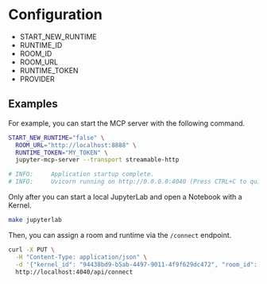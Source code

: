 # Configuration

- START_NEW_RUNTIME
- RUNTIME_ID
- ROOM_ID
- ROOM_URL
- RUNTIME_TOKEN
- PROVIDER

## Examples

For example, you can start the MCP server with the following command.

```bash
START_NEW_RUNTIME="false" \
  ROOM_URL="http://localhost:8888" \
  RUNTIME_TOKEN="MY_TOKEN" \
  jupyter-mcp-server --transport streamable-http

# INFO:     Application startup complete.
# INFO:     Uvicorn running on http://0.0.0.0:4040 (Press CTRL+C to quit)
```

Only after you can start a local JupyterLab and open a Notebook with a Kernel.

```bash
make jupyterlab
```

Then, you can assign a room and runtime via the `/connect` endpoint.

```bash
curl -X PUT \
  -H "Content-Type: application/json" \
  -d '{"kernel_id": "94438bd9-b5ab-4497-9011-4f9f629dc472", "room_id": "notebook.ipynb", "server_url": "http://localhost:8888", "token": "MY_TOKEN", "provider": "jupyter"}' \
  http://localhost:4040/api/connect
```
